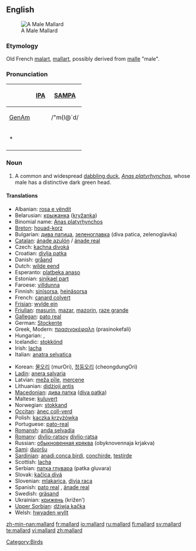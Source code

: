 {{wikipedia}}
==English==
[[Image:Mallard_Branford_CT.jpg|thumb|right|A Male Mallard]]

===Etymology===
Old French [[malart]], [[mallart]], possibly derived from [[malle]] "male".

===Pronunciation===
{| {{prettytable}}
! !! [[w:IPA|IPA]] !! [[w:SAMPA|SAMPA]]
|-
! [[GenAm]]
| {{IPAchar|/ˈmælɚd/}} || /"m{l@`d/
|-
| colspan=3 | *{{audio|En-us-mallard.ogg|audio (US)}}
|}

===Noun===
{{en-noun}}

# A common and widespread [[dabbling duck]], ''[[Anas platyrhynchos]]'', whose male has a distinctive dark green head.

====Translations====
{{trans-top|a common and widespread dabbling duck, Anas platyrhynchos}}
* Albanian: [[rosa e vëndit]]
* Belarusian: [[крыжанка]] ([[kryžanka]])
* Binomial name: [[Anas platyrhynchos]]
* [[Breton]]: [[houad-korz]]
* Bulgarian: [[дива патица]], [[зеленоглавка]] (diva patica, zelenoglavka)
* [[Catalan]]: [[ánade azulón]] / [[ánade real]]
* Czech: [[kachna divoká]]
* Croatian: [[divlja patka]]
* Danish: [[gråand]]
* Dutch: [[wilde eend]] {{f}}
* Esperanto: [[platbeka anaso]]
* Estonian: [[sinikael part]]
* Faroese: [[villdunna]]
* Finnish: [[sinisorsa]], [[heinäsorsa]]
* French: [[canard colvert]] {{m}}
* [[Frisian]]: [[wylde ein]]
* [[Friulian]]: [[masurin]], [[mazar]], [[mazorin]], [[raze grande]]
* [[Gallegan]]: [[pato real]]
* German: [[Stockente]] {{f}}
* Greek, Modern: [[πρασινοκέφαλη]] (prasinokefali)
* Hungarian: {{t|hu|tőkés réce}}, {{t|hu|vadkacsa}}
* Icelandic: [[stokkönd]]
* Irish: [[lacha]]
* Italian: [[anatra selvatica]] {{f}}
{{trans-mid}}
* Korean: [[물오리]] (murOri), [[청둥오리]] (cheongdungOri)
* [[Ladin]]: [[anera salvaria]]
* Latvian: [[meža pīle]], [[mercene]]
* Lithuanian: [[didżioji antis]]
* [[Macedonian]]: [[дива патка]] ([[diva patka]])
* Maltese: [[kuluvert]]
* Norwegian: [[stokkand]]
* [[Occitan]]: [[ànec coll-verd]]
* Polish: [[kaczka krzyżówka]]
* Portuguese: [[pato-real]] {{m}}
* [[Romansh]]: [[anda selvadia]]
* [[Romany]]: [[divlio-ratsoy]] {{m}} [[divlio-ratsa]] {{f}}
* Russian: [[обыкновенная кряква]] (obyknovennaja krjakva)
* [[Sami]]: [[duoršu]]
* [[Sardinian]]: [[anadi conca birdi]], [[conchirde]], [[testirde]]
* Scottish: [[lacha]]
* Serbian: [[патка глувара]] (patka gluvara)
* Slovak: [[kačica divá]]
* Slovenian: [[mlakarica]], [[divja raca]]
* Spanish: [[pato real]] {{m}}, [[ánade real]] {{m|f}}
* Swedish: [[gräsand]] {{c}}
* Ukrainian: [[крижень]] (križen’)
* [[Upper Sorbian]]: [[dźiwja kačka]]
* Welsh: [[hwyaden wyllt]]
{{trans-bottom}}

[[Category:Birds]]

[[zh-min-nan:mallard]]
[[fr:mallard]]
[[io:mallard]]
[[ru:mallard]]
[[fi:mallard]]
[[sv:mallard]]
[[te:mallard]]
[[vi:mallard]]
[[zh:mallard]]